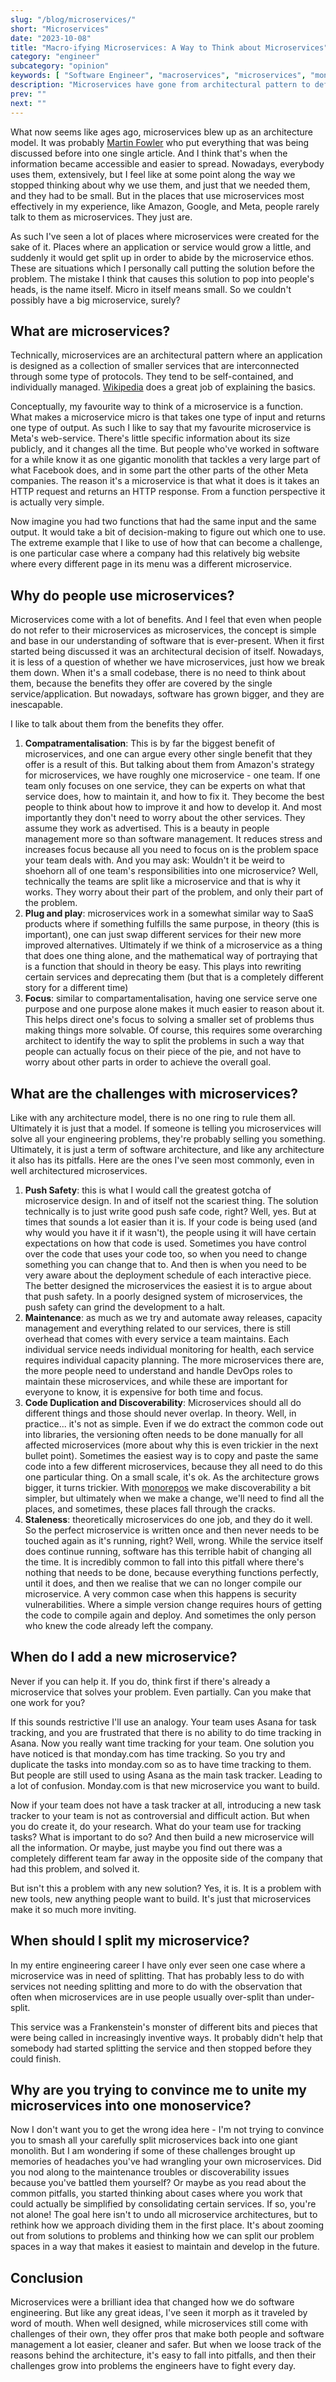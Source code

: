 ```yaml
---
slug: "/blog/microservices/"
short: "Microservices"
date: "2023-10-08"
title: "Macro-ifying Microservices: A Way to Think about Microservices"
category: "engineer"
subcategory: "opinion"
keywords: [ "Software Engineer", "macroservices", "microservices", "monoservice", "engineering", "software engineering", "software architecture", "designing software", "conceptualising software", "rules of thumb", "architecture", "services", "software", "design", "monolithic architecture", "SOA", "soa", "service-oriented architecture", "microservice challenges", "microservice pitfalls", "microservice maintenance", "simplifying microservices", "microservice best practices"]
description: "Microservices have gone from architectural pattern to default for many. But micro doesn't have to mean small. Macro-ifying microservices based on problem spaces simplifies software design."
prev: ""
next: ""
---
```


What now seems like ages ago, microservices blew up as an architecture model. It was probably [Martin Fowler](https://martinfowler.com/articles/microservices.html) who put everything that was being discussed before into one single article. And I think that's when the information became accessible and easier to spread. Nowadays, everybody uses them, extensively, but I feel like at some point along the way we stopped thinking about why we use them, and just that we needed them, and they had to be small. But in the places that use microservices most effectively in my experience, like Amazon, Google, and Meta, people rarely talk to them as microservices. They just are.

As such I've seen a lot of places where microservices were created for the sake of it. Places where an application or service would grow a little, and suddenly it would get split up in order to abide by the microservice ethos. These are situations which I personally call putting the solution before the problem. The mistake I think that causes this solution to pop into people's heads, is the name itself. Micro in itself means small. So we couldn't possibly have a big microservice, surely?

## What are microservices?
Technically, microservices are an architectural pattern where an application is designed as a collection of smaller services that are interconnected through some type of protocols. They tend to be self-contained, and individually managed. [Wikipedia](https://en.wikipedia.org/wiki/Microservices) does a great job of explaining the basics.

Conceptually, my favourite way to think of a microservice is a function. What makes a microservice micro is that takes one type of input and returns one type of output. As such I like to say that my favourite microservice is Meta's web-service. There's little specific information about its size publicly, and it changes all the time. But people who've worked in software for a while know it as one gigantic monolith that tackles a very large part of what Facebook does, and in some part the other parts of the other Meta companies. The reason it's a microservice is that what it does is it takes an HTTP request and returns an HTTP response. From a function perspective it is actually very simple.

Now imagine you had two functions that had the same input and the same output. It would take a bit of decision-making to figure out which one to use. The extreme example that I like to use of how that can become a challenge, is one particular case where a company had this relatively big website where every different page in its menu was a different microservice.

## Why do people use microservices?
Microservices come with a lot of benefits. And I feel that even when people do not refer to their microservices as microservices, the concept is simple and base in our understanding of software that is ever-present. When it first started being discussed it was an architectural decision of itself. Nowadays, it is less of a question of whether we have microservices, just how we break them down. When it's a small codebase, there is no need to think about them, because the benefits they offer are covered by the single service/application. But nowadays, software has grown bigger, and they are inescapable. 

I like to talk about them from the benefits they offer.
1. **Compatramentalisation**: This is by far the biggest benefit of microservices, and one can argue every other single benefit that they offer is a result of this. But talking about them from Amazon's strategy for microservices, we have roughly one microservice - one team. If one team only focuses on one service, they can be experts on what that service does, how to maintain it, and how to fix it. They become the best people to think about how to improve it and how to develop it. And most importantly they don't need to worry about the other services. They assume they work as advertised. This is a beauty in people management more so than software management. It reduces stress and increases focus because all you need to focus on is the problem space your team deals with. And you may ask: Wouldn't it be weird to shoehorn all of one team's responsibilities into one microservice? Well, technically the teams are split like a microservice and that is why it works. They worry about their part of the problem, and only their part of the problem.
2. **Plug and play**: microservices work in a somewhat similar way to SaaS products where if something fulfills the same purpose, in theory (this is important), one can just swap different services for their new more improved alternatives. Ultimately if we think of a microservice as a thing that does one thing alone, and the mathematical way of portraying that is a function that should in theory be easy. This plays into rewriting certain services and deprecating them (but that is a completely different story for a different time)
3. **Focus**: similar to compartamentalisation, having one service serve one purpose and one purpose alone makes it much easier to reason about it. This helps direct one's focus to solving a smaller set of problems thus making things more solvable. Of course, this requires some overarching architect to identify the way to split the problems in such a way that people can actually focus on their piece of the pie, and not have to worry about other parts in order to achieve the overall goal.

## What are the challenges with microservices?
Like with any architecture model, there is no one ring to rule them all. Ultimately it is just that a model. If someone is telling you microservices will solve all your engineering problems, they're probably selling you something. Ultimately, it is just a term of software architecture, and like any architecture it also has its pitfalls. 
Here are the ones I've seen most commonly, even in well architectured microservices.
1. **Push Safety**: this is what I would call the greatest gotcha of microservice design. In and of itself not the scariest thing. The solution technically is to just write good push safe code, right? Well, yes. But at times that sounds a lot easier than it is. If your code is being used (and why would you have it if it wasn't), the people using it will have certain expectations on how that code is used. Sometimes you have control over the code that uses your code too, so when you need to change something you can change that to. And then is when you need to be very aware about the deployment schedule of each interactive piece. The better designed the microservices the easiest it is to argue about that push safety. In a poorly designed system of microservices, the push safety can grind the development to a halt.
2. **Maintenance**: as much as we try and automate away releases, capacity management and everything related to our services, there is still overhead that comes with every service a team maintains. Each individual service needs individual monitoring for health, each service requires individual capacity planning. The more microservices there are, the more people need to understand and handle DevOps roles to maintain these microservices, and while these are important for everyone to know, it is expensive for both time and focus.
3. **Code Duplication and Discoverability**: Microservices should all do different things and those should never overlap. In theory. Well, in practice... it's not as simple. Even if we do extract the common code out into libraries, the versioning often needs to be done manually for all affected microservices (more about why this is even trickier in the next bullet point). Sometimes the easiest way is to copy and paste the same code into a few different microservices, because they all need to do this one particular thing. On a small scale, it's ok. As the architecture grows bigger, it turns trickier. With [monorepos](https://maria.engineer/blog/monorepos/) we make discoverability a bit simpler, but ultimately when we make a change, we'll need to find all the places, and sometimes, these places fall through the cracks.
4. **Staleness**: theoretically microservices do one job, and they do it well. So the perfect microservice is written once and then never needs to be touched again as it's running, right? Well, wrong. While the service itself does continue running, software has this terrible habit of changing all the time. It is incredibly common to fall into this pitfall where there's nothing that needs to be done, because everything functions perfectly, until it does, and then we realise that we can no longer compile our microservice. A very common case when this happens is security vulnerabilities. Where a simple version change requires hours of getting the code to compile again and deploy. And sometimes the only person who knew the code already left the company.

## When do I add a new microservice?
Never if you can help it. If you do, think first if there's already a microservice that solves your problem. Even partially. Can you make that one work for you?

If this sounds restrictive I'll use an analogy. Your team uses Asana for task tracking, and you are frustrated that there is no ability to do time tracking in Asana. Now you really want time tracking for your team. One solution you have noticed is that monday.com has time tracking. So you try and duplicate the tasks into monday.com so as to have time tracking to them. But people are still used to using Asana as the main task tracker. Leading to a lot of confusion. Monday.com is that new microservice you want to build.

Now if your team does not have a task tracker at all, introducing a new task tracker to your team is not as controversial and difficult action. But when you do create it, do your research. What do your team use for tracking tasks? What is important to do so? And then build a new microservice will all the information. Or maybe, just maybe you find out there was a completely different team far away in the opposite side of the company that had this problem, and solved it. 

But isn't this a problem with any new solution? Yes, it is. It is a problem with new tools, new anything people want to build. It's just that microservices make it so much more inviting.

## When should I split my microservice?
In my entire engineering career I have only ever seen one case where a microservice was in need of splitting. That has probably less to do with services not needing splitting and more to do with the observation that often when microservices are in use people usually over-split than under-split.

This service was a Frankenstein's monster of different bits and pieces that were being called in increasingly inventive ways. It probably didn't help that somebody had started splitting the service and then stopped before they could finish.

## Why are you trying to convince me to unite my microservices into one monoservice?
Now I don't want you to get the wrong idea here - I'm not trying to convince you to smash all your carefully split microservices back into one giant monolith.  But I am wondering if some of these challenges brought up memories of headaches you've had wrangling your own microservices. Did you nod along to the maintenance troubles or discoverability issues because you've battled them yourself? Or maybe as you read about the common pitfalls, you started thinking about cases where you work that could actually be simplified by consolidating certain services. If so, you're not alone! The goal here isn't to undo all microservice architectures, but to rethink how we approach dividing them in the first place. It's about zooming out from solutions to problems and thinking how we can split our problem spaces in a way that makes it easiest to maintain and develop in the future.

## Conclusion
Microservices were a brilliant idea that changed how we do software engineering. But like any great ideas, I've seen it morph as it traveled by word of mouth. When well designed, while microservices still come with challenges of their own, they offer pros that make both people and software management a lot easier, cleaner and safer. But when we loose track of the reasons behind the architecture, it's easy to fall into pitfalls, and then their challenges grow into problems the engineers have to fight every day. 

